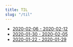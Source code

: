```yaml
---
title: TIL
slug: "/til"
---
```


- [2020-02-06 - 2020-02-12](https://jaeseo.tistory.com/entry/2020-2-06-2020-2-12)
- [2020-01-30 - 2020-02-05](https://jaeseo.tistory.com/entry/2020-1-30)
- [2020-01-22 - 2020-01-29](https://jaeseo.tistory.com/entry/2020-1-22)